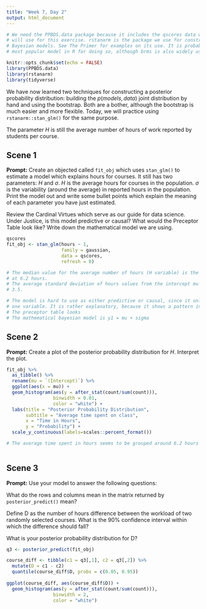 ```yaml
---
title: "Week 7, Day 2"
output: html_document
---
```


```r
# We need the PPBDS.data package because it includes the qscores data which we
# will use for this exercise. rstanarm is the package we use for constructing
# Bayesian models. See The Primer for examples on its use. It is probably the
# most popular model in R for doing so, although brms is also widely used.

knitr::opts_chunk$set(echo = FALSE)
library(PPBDS.data)
library(rstanarm)
library(tidyverse)
```

We have now learned two techniques for constructing a posterior probability distribution: building the $p(models, data)$ joint distribution by hand and using the bootstrap. Both are a bother, although the bootstrap is much easier and more flexible. Today, we will practice using `rstanarm::stan_glm()` for the same purpose.

The parameter $H$ is still the average number of hours of work reported by students per course. 


## Scene 1

**Prompt:** Create an objected called `fit_obj` which uses `stan_glm()` to estimate a model which explains hours for courses. It still has two parameters: $H$ and $\sigma$. $H$ is the average hours for courses in the population. $\sigma$ is the variability (around the average) in reported hours in the population. Print the model out and write some bullet points which explain the meaning of each parameter you have just estimated.

Review the Cardinal Virtues which serve as our guide for data science. Under Justice, is this model predictive or causal? What would the Preceptor Table look like? Write down the mathematical model we are using.

```r

qscores
fit_obj <- stan_glm(hours ~ 1, 
                    family = gaussian, 
                    data = qscores,
                    refresh = 0)

# The median value for the average number of hours (H variable) is the intercept
# at 6.2 hours. 
# The average standard deviation of hours values from the intercept mu value is 
# 3.5.

# The model is hard to use as either predictive or causal, since it only uses
# one variable. It is rather explanatory, because it shows a pattern in the data.
# The preceptor table looks 
# The mathematical bayesian model is y1 = mu + sigma

```


## Scene 2

**Prompt:** Create a plot of the posterior probability distribution for $H$. Interpret the plot. 

```r

fit_obj %>% 
  as_tibble() %>% 
  rename(mu = `(Intercept)`) %>% 
  ggplot(aes(x = mu)) +
  geom_histogram(aes(y = after_stat(count/sum(count))), 
                 binwidth = 0.01, 
                 color = "white") +
  labs(title = "Posterior Probability Distribution",
       subtitle = "Average time spent on class",
       x = "Time in Hours",
       y = "Probability") +
  scale_y_continuous(labels=scales::percent_format())

# The average time spent in hours seems to be grouped around 6.2 hours per class.
  
```



## Scene 3

**Prompt:** Use your model to answer the following questions: 

What do the rows and columns mean in the matrix returned by `posterior_predict()` mean?


Define D as the number of hours difference between the workload of two randomly selected courses. What is the 90% confidence interval within which the difference should fall?  


What is your posterior probability distribution for D? 


```r

q3 <- posterior_predict(fit_obj) 

course_diff <- tibble(c1 = q3[,1], c2 = q3[,2]) %>%
  mutate(D = c1 - c2)
  quantile(course_diff$D, probs = c(0.05, 0.95))
  
ggplot(course_diff, aes(course_diff$D)) +
  geom_histogram(aes(y = after_stat(count/sum(count))), 
                 binwidth = 2, 
                 color = "white")
```


